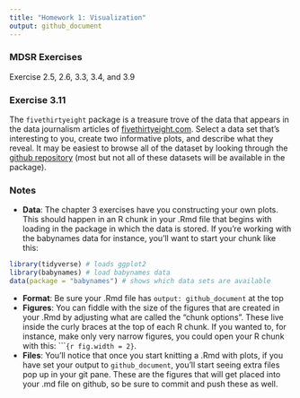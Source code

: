 ```yaml
---
title: "Homework 1: Visualization"
output: github_document
---
```


### MDSR Exercises

Exercise 2.5, 2.6, 3.3, 3.4, and 3.9

### Exercise 3.11

The `fivethirtyeight` package is a treasure trove of the data that appears in the
data journalism articles of [fivethirtyeight.com](http://fivethirtyeight.com/). Select a data set that's
interesting to you, create two informative plots, and describe what they reveal. It 
may be easiest to browse all of the dataset by looking through the [github repository](https://github.com/fivethirtyeight/data) (most but not all of these datasets will be available in the package).


### Notes

- **Data**: The chapter 3 exercises have you constructing your own plots. This should 
happen in an R chunk in your .Rmd file that begins with loading in the package
in which the data is stored. If you're working with the babynames data for instance,
you'll want to start your chunk like this:

```r
library(tidyverse) # loads ggplot2
library(babynames) # load babynames data
data(package = "babynames") # shows which data sets are available
```
- **Format**: Be sure your .Rmd file has `output: github_document` at the top
- **Figures**: You can fiddle with the size of the figures that are created in your
.Rmd by adjusting what are called the "chunk options". These live inside the curly 
braces at the top of each R chunk. If you wanted to, for instance, make only very narrow
figures, you could open your R chunk with this: ````{r fig.width = 2}`.
- **Files**: You'll notice that once you start knitting a .Rmd with plots, if
you have set your output to `github_document`, you'll start seeing extra files pop up
in your git pane. These are the figures that will get placed into your .md file on
github, so be sure to commit and push these as well.

